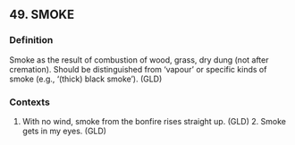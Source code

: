## 49. SMOKE
### Definition
Smoke as the result of combustion of wood, grass, dry dung (not after cremation). Should be distinguished from ‘vapour’ or specific kinds of smoke (e.g., ‘(thick) black smoke’).  (GLD)

### Contexts
1. With no wind, smoke from the bonfire rises straight up. (GLD) 2. Smoke gets in my eyes. (GLD)

